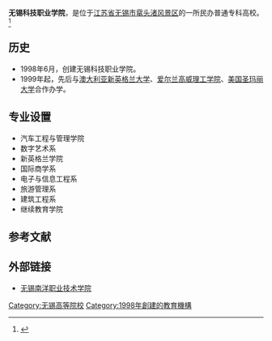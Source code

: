 {{coord|31.49536|120.24049|display=title}}
{{高校
| name =无锡南洋职业技术学院
| image =
| logo =
| motto =
| rector =
| type = 民办
| established =1998年
| location = [[中华人民共和国|中华人民共和国]][[江苏省|江苏省]][[无锡市|无锡市]]
| students =
| staff =
| campus =
| address =无锡市滨湖区山水西路88号
| telephone =
| area =
| sports =
| website =http://www.wsoc.edu.cn/
}}
'''无锡科技职业学院'''，是位于[[江苏省|江苏省]][[无锡市|无锡市]][[鼋头渚风景区|鼋头渚风景区]]的一所民办普通专科高校。<ref>{{Cite web |url=http://www.wsoc.edu.cn/intro.asp |title=无锡南洋职业技术学院高校 |access-date=2010-10-26 |archive-date=2020-03-18 |archive-url=https://web.archive.org/web/20200318024642/http://www.wsoc.edu.cn/intro.asp |dead-url=no }}</ref>

== 历史 ==
*1998年6月，创建无锡科技职业学院。
*1999年起，先后与[[澳大利亚新英格兰大学|澳大利亚新英格兰大学]]、[[爱尔兰高威理工学院|爱尔兰高威理工学院]]、[[美国圣玛丽大学|美国圣玛丽大学]]合作办学。
== 专业设置 ==
* 汽车工程与管理学院
* 数字艺术系
* 新英格兰学院
* 国际商学系
* 电子与信息工程系
* 旅游管理系
* 建筑工程系
* 继续教育学院

== 参考文献 ==
{{reflist}}
== 外部链接 ==
* [https://web.archive.org/web/20110820043704/http://www.wsoc.edu.cn/ 无锡南洋职业技术学院]

{{Univ-stub}}

{{江苏高等院校}}
{{民办大学}}
[[Category:无锡高等院校|Category:无锡高等院校]]
[[Category:1998年創建的教育機構|Category:1998年創建的教育機構]]